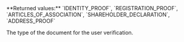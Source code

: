 <ParamField body="Type" type="string">     
**Returned values:** `IDENTITY_PROOF`, `REGISTRATION_PROOF`, `ARTICLES_OF_ASSOCIATION`, `SHAREHOLDER_DECLARATION`, `ADDRESS_PROOF`

The type of the document for the user verification.  
</ParamField>